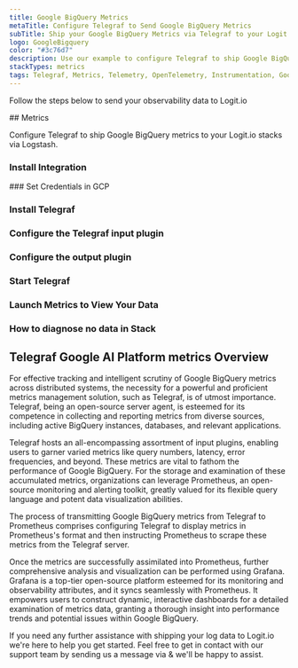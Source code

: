 ```yaml
---
title: Google BigQuery Metrics
metaTitle: Configure Telegraf to Send Google BigQuery Metrics
subTitle: Ship your Google BigQuery Metrics via Telegraf to your Logit.io Stack
logo: GoogleBigquery
color: "#3c76d7"
description: Use our example to configure Telegraf to ship Google BigQuery metrics to Logit.io. Configure Telegraf to send Google BigQuery metrics to Logstash or Elastic.
stackTypes: metrics
tags: Telegraf, Metrics, Telemetry, OpenTelemetry, Instrumentation, Google BigQuery, Data Warehouse, SQL, Big, Query
---
```


Follow the steps below to send your observability data to Logit.io

<Steps>
  ## Metrics

  Configure Telegraf to ship Google BigQuery metrics to your Logit.io stacks via Logstash.
  
  ### Install Integration
  <InstallIntegration/>
  ### Set Credentials in GCP

  <SetGCPCredentials intro="Google BigQuery Data Transfer Service, a specialized offering within Google Cloud, provides automated data movement from SaaS applications to Google BigQuery. 
  Promoting secure and seamless data transfer, it plays a pivotal role in today's data-centric, cloud-based ecosystems."/>

  ### Install Telegraf

  <InstallTelegraf />

  ### Configure the Telegraf input plugin

  <TelegrafStackDriverInput metric_type="bigquery.googleapis.com"/>

  ### Configure the output plugin

  <TelegrafOutputPlugin />

  ### Start Telegraf

  <StartTelegraf />

  ### Launch Metrics to View Your Data

  <LaunchVisualizer type="metrics" />

  ### How to diagnose no data in Stack

  <DiagnoseNoData />
</Steps>

## Telegraf Google AI Platform metrics Overview

For effective tracking and intelligent scrutiny of Google BigQuery metrics across distributed systems, 
the necessity for a powerful and proficient metrics management solution, such as Telegraf, is of utmost importance. 
Telegraf, being an open-source server agent, is esteemed for its competence in collecting and reporting metrics 
from diverse sources, including active BigQuery instances, databases, and relevant applications.

Telegraf hosts an all-encompassing assortment of input plugins, enabling users to garner varied metrics like 
query numbers, latency, error frequencies, and beyond. These metrics are vital to fathom the performance of 
Google BigQuery. For the storage and examination of these accumulated metrics, organizations can leverage 
Prometheus, an open-source monitoring and alerting toolkit, greatly valued for its flexible query language 
and potent data visualization abilities.

The process of transmitting Google BigQuery metrics from Telegraf to Prometheus comprises configuring Telegraf 
to display metrics in Prometheus's format and then instructing Prometheus to scrape these metrics from the Telegraf server.

Once the metrics are successfully assimilated into Prometheus, further comprehensive analysis and visualization 
can be performed using Grafana. Grafana is a top-tier open-source platform esteemed for its monitoring and 
observability attributes, and it syncs seamlessly with Prometheus. It empowers users to construct dynamic, 
interactive dashboards for a detailed examination of metrics data, granting a thorough insight into performance 
trends and potential issues within Google BigQuery.

If you need any further assistance with shipping your log data to Logit.io we're here to help you get started. 
Feel free to get in contact with our support team by sending us a message via <IntercomButton text="live chat" /> & we'll be happy to assist.